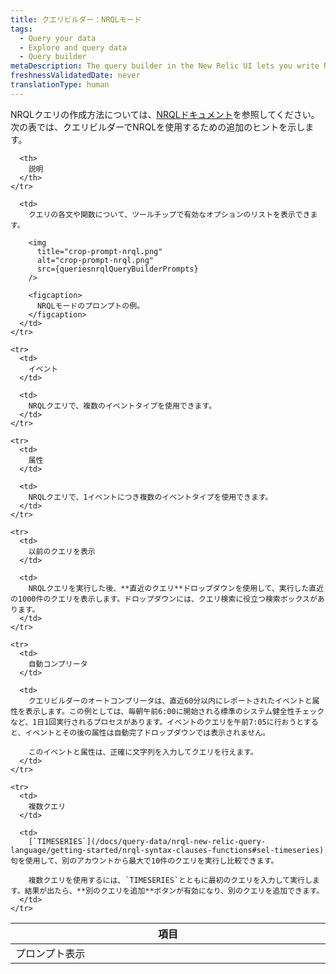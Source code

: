 ```yaml
---
title: クエリビルダー：NRQLモード
tags:
  - Query your data
  - Explore and query data
  - Query builder
metaDescription: The query builder in the New Relic UI lets you write NRQL queries to create charts and dashboards.
freshnessValidatedDate: never
translationType: human
---
```



NRQLクエリの作成方法については、[NRQLドキュメント](/docs/insights/nrql-new-relic-query-language/using-nrql/introduction-nrql)を参照してください。次の表では、クエリビルダーでNRQLを使用するための追加のヒントを示します。

<table>
  <thead>
    <tr>
      <th width="25%">
        項目
      </th>

      <th>
        説明
      </th>
    </tr>
  </thead>

  <tbody>
    <tr>
      <td>
        プロンプト表示
      </td>

      <td>
        クエリの各文や関数について、ツールチップで有効なオプションのリストを表示できます。

        <img
          title="crop-prompt-nrql.png"
          alt="crop-prompt-nrql.png"
          src={queriesnrqlQueryBuilderPrompts}
        />

        <figcaption>
          NRQLモードのプロンプトの例。
        </figcaption>
      </td>
    </tr>

    <tr>
      <td>
        イベント
      </td>

      <td>
        NRQLクエリで、複数のイベントタイプを使用できます。
      </td>
    </tr>

    <tr>
      <td>
        属性
      </td>

      <td>
        NRQLクエリで、1イベントにつき複数のイベントタイプを使用できます。
      </td>
    </tr>

    <tr>
      <td>
        以前のクエリを表示
      </td>

      <td>
        NRQLクエリを実行した後、**直近のクエリ**ドロップダウンを使用して、実行した直近の1000件のクエリを表示します。ドロップダウンには、クエリ検索に役立つ検索ボックスがあります。
      </td>
    </tr>

    <tr>
      <td>
        自動コンプリータ
      </td>

      <td>
        クエリビルダーのオートコンプリータは、直近60分以内にレポートされたイベントと属性を表示します。この例としては、毎朝午前6:00に開始される標準のシステム健全性チェックなど、1日1回実行されるプロセスがあります。イベントのクエリを午前7:05に行おうとすると、イベントとその後の属性は自動完了ドロップダウンでは表示されません。

        このイベントと属性は、正確に文字列を入力してクエリを行えます。
      </td>
    </tr>

    <tr>
      <td>
        複数クエリ
      </td>

      <td>
        [`TIMESERIES`](/docs/query-data/nrql-new-relic-query-language/getting-started/nrql-syntax-clauses-functions#sel-timeseries)句を使用して、別のアカウントから最大で10件のクエリを実行し比較できます。

        複数クエリを使用するには、`TIMESERIES`とともに最初のクエリを入力して実行します。結果が出たら、**別のクエリを追加**ボタンが有効になり、別のクエリを追加できます。
      </td>
    </tr>
  </tbody>
</table>